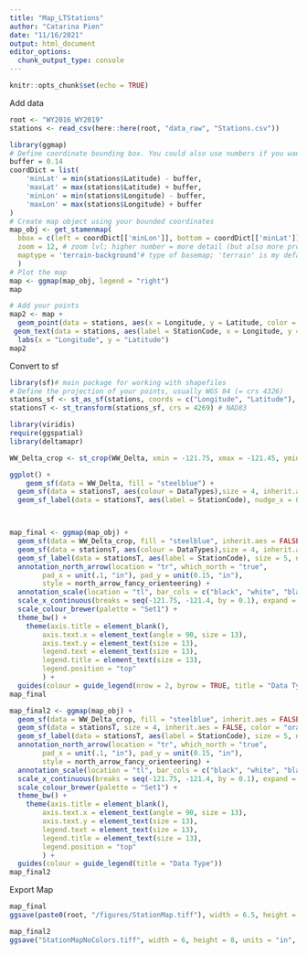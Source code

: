 ```yaml
---
title: "Map_LTStations"
author: "Catarina Pien"
date: "11/16/2021"
output: html_document
editor_options: 
  chunk_output_type: console
---
```


```r
knitr::opts_chunk$set(echo = TRUE)
```

Add data
```r
root <- "WY2016_WY2019"
stations <- read_csv(here::here(root, "data_raw", "Stations.csv"))
```

```r
library(ggmap)
# Define coordinate bounding box. You could also use numbers if you want. 
buffer = 0.14
coordDict = list( 
    'minLat' = min(stations$Latitude) - buffer,
    'maxLat' = max(stations$Latitude) + buffer,
    'minLon' = min(stations$Longitude) - buffer,
    'maxLon' = max(stations$Longitude) + buffer
)
# Create map object using your bounded coordinates
map_obj <- get_stamenmap(
  bbox = c(left = coordDict[['minLon']], bottom = coordDict[['minLat']], right = coordDict[['maxLon']], top = coordDict[['maxLat']]), # the bounding box
  zoom = 12, # zoom lvl; higher number = more detail (but also more processing power)
  maptype = 'terrain-background'# type of basemap; 'terrain' is my default, but check help(get_stamenmap) for a full list
  )
# Plot the map
map <- ggmap(map_obj, legend = "right")
map

# Add your points
map2 <- map +
  geom_point(data = stations, aes(x = Longitude, y = Latitude, color = DataTypes), size = 3) +
 geom_text(data = stations, aes(label = StationCode, x = Longitude, y = Latitude), size = 2, vjust = 0, hjust = 0) +
  labs(x = "Longitude", y = "Latitude")
map2

```

Convert to sf
```r
library(sf)# main package for working with shapefiles
# Define the projection of your points, usually WGS 84 (= crs 4326)
stations_sf <- st_as_sf(stations, coords = c("Longitude", "Latitude"), crs = 4326)
stationsT <- st_transform(stations_sf, crs = 4269) # NAD83 
```

```r
library(viridis)
require(ggspatial)
library(deltamapr)

WW_Delta_crop <- st_crop(WW_Delta, xmin = -121.75, xmax = -121.45, ymin = 38, ymax = 39)

ggplot() +
    geom_sf(data = WW_Delta, fill = "steelblue") +
  geom_sf(data = stationsT, aes(colour = DataTypes),size = 4, inherit.aes = FALSE) +
  geom_sf_label(data = stationsT, aes(label = StationCode), nudge_x = 0.03,  inherit.aes = FALSE)



map_final <- ggmap(map_obj) + 
  geom_sf(data = WW_Delta_crop, fill = "steelblue", inherit.aes = FALSE) +
  geom_sf(data = stationsT, aes(colour = DataTypes),size = 4, inherit.aes = FALSE) +
  geom_sf_label(data = stationsT, aes(label = StationCode), size = 5, nudge_x = 0.04,  inherit.aes = FALSE) +
  annotation_north_arrow(location = "tr", which_north = "true", 
        pad_x = unit(.1, "in"), pad_y = unit(0.15, "in"),
        style = north_arrow_fancy_orienteering) +
  annotation_scale(location = "tl", bar_cols = c("black", "white", "black", "white"), text_cex = 1.1) +
  scale_x_continuous(breaks = seq(-121.75, -121.4, by = 0.1), expand = c(0,0)) +
  scale_colour_brewer(palette = "Set1") +
  theme_bw() + 
    theme(axis.title = element_blank(),
        axis.text.x = element_text(angle = 90, size = 13),
        axis.text.y = element_text(size = 13),
        legend.text = element_text(size = 13),
        legend.title = element_text(size = 13),
        legend.position = "top"
        ) +
  guides(colour = guide_legend(nrow = 2, byrow = TRUE, title = "Data Type"))
map_final

map_final2 <- ggmap(map_obj) + 
  geom_sf(data = WW_Delta_crop, fill = "steelblue", inherit.aes = FALSE) +
  geom_sf(data = stationsT, size = 4, inherit.aes = FALSE, color = "orange3") +
  geom_sf_label(data = stationsT, aes(label = StationCode), size = 5, nudge_x = 0.04,  inherit.aes = FALSE) +
  annotation_north_arrow(location = "tr", which_north = "true", 
        pad_x = unit(.1, "in"), pad_y = unit(0.15, "in"),
        style = north_arrow_fancy_orienteering) +
  annotation_scale(location = "tl", bar_cols = c("black", "white", "black", "white"), text_cex = 1.1) +
  scale_x_continuous(breaks = seq(-121.75, -121.4, by = 0.1), expand = c(0,0)) +
  scale_colour_brewer(palette = "Set1") +
  theme_bw() + 
    theme(axis.title = element_blank(),
        axis.text.x = element_text(angle = 90, size = 13),
        axis.text.y = element_text(size = 13),
        legend.text = element_text(size = 13),
        legend.title = element_text(size = 13),
        legend.position = "top"
        ) +
  guides(colour = guide_legend(title = "Data Type"))
map_final2
```

Export Map
```r
map_final
ggsave(paste0(root, "/figures/StationMap.tiff"), width = 6.5, height = 8, units = "in", device = 'jpeg', dpi = 300)

map_final2
ggsave("StationMapNoColors.tiff", width = 6, height = 8, units = "in", device = 'jpeg', dpi = 300)
```

